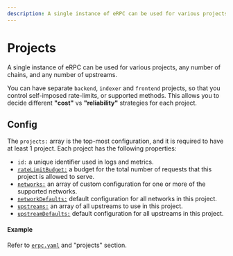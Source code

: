 ```yaml
---
description: A single instance of eRPC can be used for various projects, any number of chains, and any number of upstreams...
---
```


# Projects

A single instance of eRPC can be used for various projects, any number of chains, and any number of upstreams.

You can have separate `backend`, `indexer` and `frontend` projects, so that you control self-imposed rate-limits, or supported methods. This allows you to decide different **"cost"** vs **"reliability"** strategies for each project.

## Config

The `projects:` array is the top-most configuration, and it is required to have at least 1 project. Each project has the following properties:

- `id:` a unique identifier used in logs and metrics.
- [`rateLimitBudget:`](/config/rate-limiters) a budget for the total number of requests that this project is allowed to serve.
- [`networks:`](/config/projects/networks) an array of custom configuration for one or more of the supported networks.
- [`networkDefaults:`](/config/projects/networks#config-defaults) default configuration for all networks in this project.
- [`upstreams:`](/config/projects/upstreams) an array of all upstreams to use in this project.
- [`upstreamDefaults:`](/config/projects/upstreams#config-defaults) default configuration for all upstreams in this project.

#### Example

Refer to [`erpc.yaml`](/config/example) and "projects" section.
